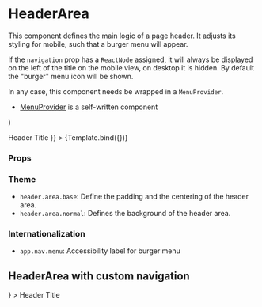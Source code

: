
<Meta title="Components/Header/HeaderArea" component={HeaderArea} />

# HeaderArea

This component defines the main logic of a page header. It adjusts its styling for mobile, such that a burger menu will appear.

If the `navigation` prop has a `ReactNode` assigned, it will always be displayed on the left of the title on the mobile view, on desktop it is hidden. By default the "burger" menu icon will be shown.

In any case, this component needs be wrapped in a `MenuProvider`.

- [MenuProvider](/docs/components-header-menucontext--default-story) is a self-written component

  <MenuProvider>
    <HeaderArea {...args} onClick={actions('clicked')} />
  </MenuProvider>
)

<Canvas>
  <Story
    name="Default"
    args={{ children: <HeaderTitle>Header Title</HeaderTitle> }}
  >
    {Template.bind({})}
  </Story>
</Canvas>

### Props

<ArgsTable story="Default" />

### Theme

- `header.area.base`: Define the padding and the centering of the header area.
- `header.area.normal`: Defines the background of the header area.

### Internationalization

- `app.nav.menu`: Accessibility label for burger menu

## HeaderArea with custom navigation

<Canvas>
  <Story name="HeaderArea with custom navigation">
    <MenuProvider>
      <HeaderArea
        navigation={
          <HeaderBackAction
            icon={IconArrowBack}
            label="Go to previous page"
            onClick={action('onClick')}
          />
        }
      >
        <HeaderTitle>Header Title</HeaderTitle>
      </HeaderArea>
    </MenuProvider>
  </Story>
</Canvas>
